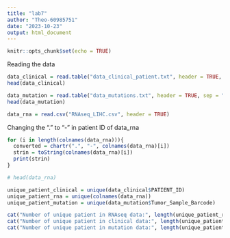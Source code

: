 ```yaml
---
title: "lab7"
author: "Theo-60985751"
date: "2023-10-23"
output: html_document
---
```


```r
knitr::opts_chunk$set(echo = TRUE)
```

Reading the data
```r
data_clinical = read.table("data_clinical_patient.txt", header = TRUE, sep = "\t")
head(data_clinical)

data_mutation = read.table("data_mutations.txt", header = TRUE, sep = "\t")
head(data_mutation)

data_rna = read.csv("RNAseq_LIHC.csv", header = TRUE)


```

Changing the "." to "-" in patient ID of data_rna
```r


for (i in length(colnames(data_rna))){
  converted = chartr(".", "-", colnames(data_rna)[i])
  strin = toString(colnames(data_rna)[i])
  print(strin)
}

# head(data_rna)
```

```r
unique_patient_clinical = unique(data_clinical$PATIENT_ID)
unique_patient_rna = unique(colnames(data_rna))
unique_patient_mutation = unique(data_mutation$Tumor_Sample_Barcode)

cat("Number of unique patient in RNAseq data:", length(unique_patient_rna),"\n", sep = " ")
cat("Number of unique patient in clinical data:", length(unique_patient_clinical),"\n", sep = " ")
cat("Number of unique patient in mutation data:", length(unique_patient_mutation),"\n", sep = " ")

```

